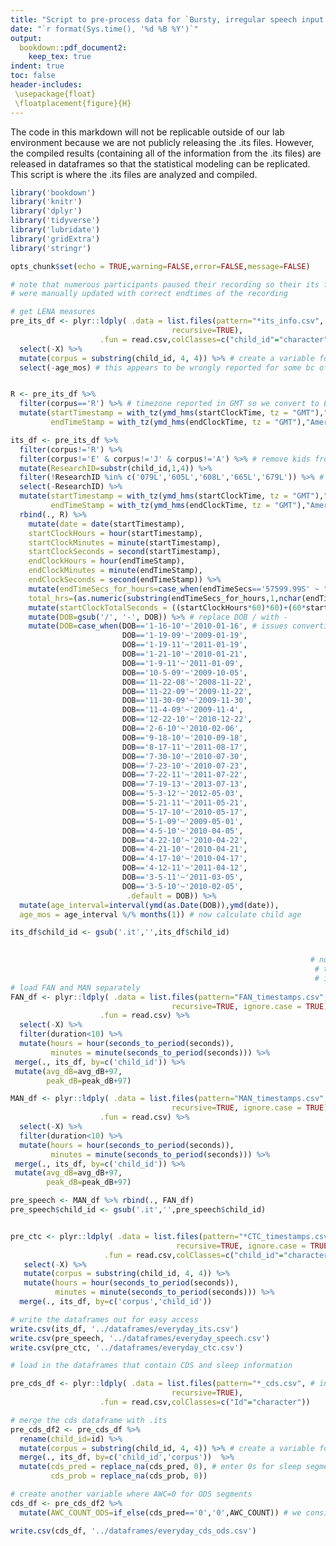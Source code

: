 ```yaml
---
title: "Script to pre-process data for `Bursty, irregular speech input to preschoolers predicts vocabulary size'"
date: "`r format(Sys.time(), '%d %B %Y')`"
output: 
  bookdown::pdf_document2:
    keep_tex: true
indent: true
toc: false
header-includes:
 \usepackage{float}
 \floatplacement{figure}{H}
---
```


The code in this markdown will not be replicable outside of our lab environment because we are not publicly releasing the .its files. However, the compiled results (containing all of the information from the .its files) are released in dataframes so that the statistical modeling can be replicated. This script is where the .its files are analyzed and compiled. 

```r
library('bookdown')
library('knitr')
library('dplyr')
library('tidyverse')
library('lubridate')
library('gridExtra')
library('stringr')

opts_chunk$set(echo = TRUE,warning=FALSE,error=FALSE,message=FALSE)
```

```r
# note that numerous participants paused their recording so their its files
# were manually updated with correct endtimes of the recording 

# get LENA measures
pre_its_df <- plyr::ldply( .data = list.files(pattern="*its_info.csv", # info about recording and child
                                    recursive=TRUE),
                    .fun = read.csv,colClasses=c("child_id"="character")) %>%
  select(-X) %>%
  mutate(corpus = substring(child_id, 4, 4)) %>% # create a variable for corpus  
  select(-age_mos) # this appears to be wrongly reported for some bc of errors in data entry during data collection so we're going to recalculate age below


R <- pre_its_df %>% 
  filter(corpus=='R') %>% # timezone reported in GMT so we convert to EST and CST here 
  mutate(startTimestamp = with_tz(ymd_hms(startClockTime, tz = "GMT"),"America/New_York"),
         endTimeStamp = with_tz(ymd_hms(endClockTime, tz = "GMT"),"America/New_York")) 

its_df <- pre_its_df %>% 
  filter(corpus!='R') %>% 
  filter(corpus!='E' & corpus!='J' & corpus!='A') %>% # remove kids from other corpora we're not looking at (e.g. CI users)
  mutate(ResearchID=substr(child_id,1,4)) %>%
  filter(!ResearchID %in% c('079L','605L','608L','665L','679L')) %>% # remove addtl kids w/ CIs 
  select(-ResearchID) %>%
  mutate(startTimestamp = with_tz(ymd_hms(startClockTime, tz = "GMT"),"America/Chicago"),
         endTimeStamp = with_tz(ymd_hms(endClockTime, tz = "GMT"),"America/Chicago")) %>% 
  rbind(., R) %>% 
    mutate(date = date(startTimestamp),
    startClockHours = hour(startTimestamp),  
    startClockMinutes = minute(startTimestamp),
    startClockSeconds = second(startTimestamp),
    endClockHours = hour(endTimeStamp),
    endClockMinutes = minute(endTimeStamp),  
    endClockSeconds = second(endTimeStamp)) %>%
    mutate(endTimeSecs_for_hours=case_when(endTimeSecs=='57599.99S' ~ "57600.00S",TRUE ~ endTimeSecs), # make sure 16-hour recordings are rounded correctly   
    total_hrs=(as.numeric(substring(endTimeSecs_for_hours,1,nchar(endTimeSecs_for_hours)-1))/60)/60) %>%
    mutate(startClockTotalSeconds = ((startClockHours*60)*60)+(60*startClockMinutes)+startClockSeconds) %>% # convert everything to seconds
    mutate(DOB=gsub('/', '-', DOB)) %>% # replace DOB / with - 
    mutate(DOB=case_when(DOB=='1-16-10'~'2010-01-16', # issues converting 2-digit year using lubridate so we do it by hand - ugh!
                         DOB=='1-19-09'~'2009-01-19',
                         DOB=='1-19-11'~'2011-01-19',
                         DOB=='1-21-10'~'2010-01-21',
                         DOB=='1-9-11'~'2011-01-09',
                         DOB=='10-5-09'~'2009-10-05',
                         DOB=='11-22-08'~'2008-11-22',
                         DOB=='11-22-09'~'2009-11-22',
                         DOB=='11-30-09'~'2009-11-30',
                         DOB=='11-4-09'~'2009-11-4',
                         DOB=='12-22-10'~'2010-12-22',
                         DOB=='2-6-10'~'2010-02-06',
                         DOB=='9-18-10'~'2010-09-18',
                         DOB=='8-17-11'~'2011-08-17',
                         DOB=='7-30-10'~'2010-07-30',
                         DOB=='7-23-10'~'2010-07-23',
                         DOB=='7-22-11'~'2011-07-22',
                         DOB=='7-19-13'~'2013-07-13',
                         DOB=='5-3-12'~'2012-05-03',
                         DOB=='5-21-11'~'2011-05-21',
                         DOB=='5-17-10'~'2010-05-17',
                         DOB=='5-1-09'~'2009-05-01',
                         DOB=='4-5-10'~'2010-04-05',
                         DOB=='4-22-10'~'2010-04-22',
                         DOB=='4-21-10'~'2010-04-21',
                         DOB=='4-17-10'~'2010-04-17',
                         DOB=='4-12-11'~'2011-04-12',
                         DOB=='3-5-11'~'2011-03-05',
                         DOB=='3-5-10'~'2010-02-05',
                          .default = DOB)) %>%
  mutate(age_interval=interval(ymd(as.Date(DOB)),ymd(date)),
  age_mos = age_interval %/% months(1)) # now calculate child age

its_df$child_id <- gsub('.it','',its_df$child_id)

                                                                    
                                                                   # note that we need to create 'hours' variable for *every* hour of the day (not just
                                                                    # the ones with speech)
                                                                    # in the consistency section below, I correctly impute missing time
# load FAN and MAN separately
FAN_df <- plyr::ldply( .data = list.files(pattern="FAN_timestamps.csv", 
                                    recursive=TRUE, ignore.case = TRUE),
                    .fun = read.csv) %>% 
  select(-X) %>%
  filter(duration<10) %>% 
  mutate(hours = hour(seconds_to_period(seconds)), 
         minutes = minute(seconds_to_period(seconds))) %>%
 merge(., its_df, by=c('child_id')) %>%
 mutate(avg_dB=avg_dB+97,
        peak_dB=peak_dB+97)

MAN_df <- plyr::ldply( .data = list.files(pattern="MAN_timestamps.csv", 
                                    recursive=TRUE, ignore.case = TRUE),
                    .fun = read.csv) %>% 
  select(-X) %>%
  filter(duration<10) %>% 
  mutate(hours = hour(seconds_to_period(seconds)), 
         minutes = minute(seconds_to_period(seconds))) %>%
 merge(., its_df, by=c('child_id')) %>%
 mutate(avg_dB=avg_dB+97,
        peak_dB=peak_dB+97)

pre_speech <- MAN_df %>% rbind(., FAN_df) 
pre_speech$child_id <- gsub('.it','',pre_speech$child_id)


pre_ctc <- plyr::ldply( .data = list.files(pattern="*CTC_timestamps.csv", 
                                     recursive=TRUE, ignore.case = TRUE),
                     .fun = read.csv,colClasses=c("child_id"="character")) %>%
   select(-X) %>%
   mutate(corpus = substring(child_id, 4, 4)) %>%
   mutate(hours = hour(seconds_to_period(seconds)), 
          minutes = minute(seconds_to_period(seconds))) %>%
  merge(., its_df, by=c('corpus','child_id')) 

# write the dataframes out for easy access
write.csv(its_df, '../dataframes/everyday_its.csv')
write.csv(pre_speech, '../dataframes/everyday_speech.csv')
write.csv(pre_ctc, '../dataframes/everyday_ctc.csv')
```

```r
# load in the dataframes that contain CDS and sleep information

pre_cds_df <- plyr::ldply( .data = list.files(pattern="*_cds.csv", # info about recording and child
                                    recursive=TRUE),
                    .fun = read.csv,colClasses=c("Id"="character")) 

# merge the cds dataframe with .its
pre_cds_df2 <- pre_cds_df %>%
  rename(child_id=id) %>%
  mutate(corpus = substring(child_id, 4, 4)) %>% # create a variable for corpus  
  merge(., its_df, by=c('child_id','corpus'))  %>%
  mutate(cds_pred = replace_na(cds_pred, 0), # enter 0s for sleep segments, instead of NA
         cds_prob = replace_na(cds_prob, 0))

# create another variable where AWC=0 for ODS segments
cds_df <- pre_cds_df2 %>% 
  mutate(AWC_COUNT_ODS=if_else(cds_pred=='0','0',AWC_COUNT)) # we consider there to be "no input" for non-CDS segments 

write.csv(cds_df, '../dataframes/everyday_cds_ods.csv')
```
